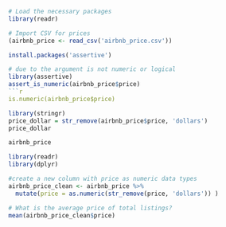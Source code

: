 

```r
# Load the necessary packages
library(readr)
```

```r
# Import CSV for prices
(airbnb_price <- read_csv('airbnb_price.csv'))
```
```r
install.packages('assertive')
```


```r
# due to the argument is not numeric or logical
library(assertive)
assert_is_numeric(airbnb_price$price)
```r
is.numeric(airbnb_price$price)
```


```r
library(stringr)
price_dollar = str_remove(airbnb_price$price, 'dollars')
price_dollar
```

```r
airbnb_price
```


```r
library(readr)
library(dplyr)
```

```r
#create a new column with price as numeric data types
airbnb_price_clean <- airbnb_price %>%
  mutate(price = as.numeric(str_remove(price, 'dollars')) )
```



```r
# What is the average price of total listings?
mean(airbnb_price_clean$price)
```

